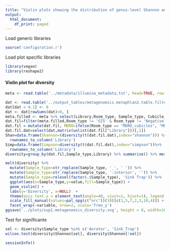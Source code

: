 ```yaml
---
title: "Violin plots showing the distribution of genus-level Shannon and Simpson diversity metrics"
output:
  html_document:
    df_print: paged
---
```


Load generic libraries
```r
source('configuration.r')
```

Load plot specific libraries
```r
library(vegan)
library(reshape2)
```

#### Violin plot for diversity

```r
meta <- read.table('../metadata/illumina_metadata.txt', head=TRUE, row.names=2)

dat <- read.table('../output_tables/metagenomics.metaphlan2.table.filtered.g', head=TRUE, row.names=1)
dat[dat < 0.1] <- 0
dat <- dat[rowSums(dat)>0, ]
meta.filled <- meta %>% select(Library,Room_type, Sample_type, Cubicle_room, timept)
dat.fil=filter(meta.filled,Room_type != 'GIS' & Room_type != 'Negative controls' & timept == 1)
dat.fil = mutate(dat.fil, MDRO=ifelse(Room_type == "MDRO_cubicles", "MDRO_","")) %>% unite(MDRO,Cubicle_room,col="Cubicle_room",sep="")
dat.fil.dat=select(dat,matrix(unlist(dat.fil["Library"]))[,1])
Shan=data.frame(Shannon=(diversity(t(dat.fil.dat),index="shannon"))) %>% 
  rownames_to_column('Library')
Simp=data.frame(Simpson=diversity(t(dat.fil.dat),index="simpson"))%>% 
  rownames_to_column('Library')
diversity=group_by(dat.fil,Sample_type,Library) %>% summarise() %>% merge(Shan, by ="Library") %>% merge(Simp, by="Library")

melt(diversity) %>% 
  mutate(Sample_type=str_replace(Sample_type, '_', ' ')) %>%
  mutate(Sample_type=str_replace(Sample_type, '-interior', '')) %>%
  mutate(Sample_type=relevel(factor(.$Sample_type), 'Sink Trap')) %>% 
  ggplot(aes(x=Sample_type,y=value,fill=Sample_type)) +
  geom_violin() +
  labs(y='Diversity', x=NULL)  + 
  theme(axis.text.x = element_text(angle=40, vjust=1, hjust=1), legend.title=element_blank()) + 
  scale_fill_manual(values=pal_npg(c("nrc"))(10)[c(1,5,7,2,3,10,4)]) + 
  facet_wrap(~variable, nrow=2, scale='free_y')
ggsave('../plots/sup1.metagenomics_diversity.svg', height = 8, width=10)
```

Test for significante
```r
sel <- diversity$Sample_type %in% c('Aerator', 'Sink_Trap')
wilcox.test(diversity$Shannon[sel], diversity$Shannon[!sel])
```

```r
sessionInfo()
```
      


